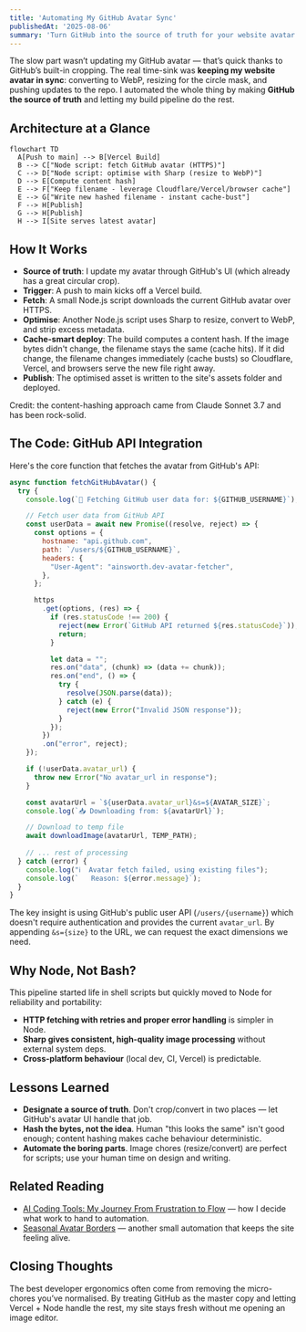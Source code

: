 ```yaml
---
title: 'Automating My GitHub Avatar Sync'
publishedAt: '2025-08-06'
summary: 'Turn GitHub into the source of truth for your website avatar. A Node + Vercel pipeline fetches, optimises (Sharp), hashes, and deploys your image with smart cache-busting.'
---
```


The slow part wasn’t updating my GitHub avatar — that’s quick thanks to GitHub’s built-in cropping. The real time-sink was **keeping my website avatar in sync**: converting to WebP, resizing for the circle mask, and pushing updates to the repo. I automated the whole thing by making **GitHub the source of truth** and letting my build pipeline do the rest.

## Architecture at a Glance

```mermaid
flowchart TD
  A[Push to main] --> B[Vercel Build]
  B --> C["Node script: fetch GitHub avatar (HTTPS)"]
  C --> D["Node script: optimise with Sharp (resize to WebP)"]
  D --> E[Compute content hash]
  E --> F["Keep filename - leverage Cloudflare/Vercel/browser cache"]
  E --> G["Write new hashed filename - instant cache-bust"]
  F --> H[Publish]
  G --> H[Publish]
  H --> I[Site serves latest avatar]
```

## How It Works
- **Source of truth**: I update my avatar through GitHub's UI (which already has a great circular crop).
- **Trigger**: A push to main kicks off a Vercel build.
- **Fetch**: A small Node.js script downloads the current GitHub avatar over HTTPS.
- **Optimise**: Another Node.js script uses Sharp to resize, convert to WebP, and strip excess metadata.
- **Cache-smart deploy**: The build computes a content hash. If the image bytes didn't change, the filename stays the same (cache hits). If it did change, the filename changes immediately (cache busts) so Cloudflare, Vercel, and browsers serve the new file right away.
- **Publish**: The optimised asset is written to the site's assets folder and deployed.

Credit: the content-hashing approach came from Claude Sonnet 3.7 and has been rock-solid.

## The Code: GitHub API Integration

Here's the core function that fetches the avatar from GitHub's API:

```javascript
async function fetchGitHubAvatar() {
  try {
    console.log(`📡 Fetching GitHub user data for: ${GITHUB_USERNAME}`);

    // Fetch user data from GitHub API
    const userData = await new Promise((resolve, reject) => {
      const options = {
        hostname: "api.github.com",
        path: `/users/${GITHUB_USERNAME}`,
        headers: {
          "User-Agent": "ainsworth.dev-avatar-fetcher",
        },
      };

      https
        .get(options, (res) => {
          if (res.statusCode !== 200) {
            reject(new Error(`GitHub API returned ${res.statusCode}`));
            return;
          }

          let data = "";
          res.on("data", (chunk) => (data += chunk));
          res.on("end", () => {
            try {
              resolve(JSON.parse(data));
            } catch (e) {
              reject(new Error("Invalid JSON response"));
            }
          });
        })
        .on("error", reject);
    });

    if (!userData.avatar_url) {
      throw new Error("No avatar_url in response");
    }

    const avatarUrl = `${userData.avatar_url}&s=${AVATAR_SIZE}`;
    console.log(`📥 Downloading from: ${avatarUrl}`);

    // Download to temp file
    await downloadImage(avatarUrl, TEMP_PATH);
    
    // ... rest of processing
  } catch (error) {
    console.log("ℹ️  Avatar fetch failed, using existing files");
    console.log(`   Reason: ${error.message}`);
  }
}
```

The key insight is using GitHub's public user API (`/users/{username}`) which doesn't require authentication and provides the current `avatar_url`. By appending `&s={size}` to the URL, we can request the exact dimensions we need.

## Why Node, Not Bash?

This pipeline started life in shell scripts but quickly moved to Node for reliability and portability:
- **HTTP fetching with retries and proper error handling** is simpler in Node.
- **Sharp gives consistent, high-quality image processing** without external system deps.
- **Cross-platform behaviour** (local dev, CI, Vercel) is predictable.

## Lessons Learned
- **Designate a source of truth**. Don't crop/convert in two places — let GitHub's avatar UI handle that job.
- **Hash the bytes, not the idea**. Human "this looks the same" isn't good enough; content hashing makes cache behaviour deterministic.
- **Automate the boring parts**. Image chores (resize/convert) are perfect for scripts; use your human time on design and writing.

## Related Reading
- [AI Coding Tools: My Journey From Frustration to Flow](/blog/ai-coding-tools) — how I decide what work to hand to automation.
- [Seasonal Avatar Borders](/blog/seasonal-avatar-borders) — another small automation that keeps the site feeling alive.

## Closing Thoughts

The best developer ergonomics often come from removing the micro-chores you’ve normalised. By treating GitHub as the master copy and letting Vercel + Node handle the rest, my site stays fresh without me opening an image editor.
